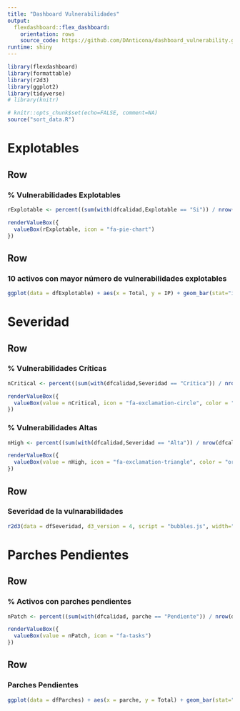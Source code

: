 ```yaml
---
title: "Dashboard Vulnerabilidades"
output: 
  flexdashboard::flex_dashboard:
    orientation: rows
    source_code: https://github.com/DAnticona/dashboard_vulnerability.git
runtime: shiny
---
```


```r
library(flexdashboard)
library(formattable)
library(r2d3)
library(ggplot2)
library(tidyverse)
# library(knitr)

# knitr::opts_chunk$set(echo=FALSE, comment=NA)
source("sort_data.R")

```

Explotables
=======================================================================

Row
-----------------------------------------------------------------------

### % Vulnerabilidades Explotables {.value-box}

```r
rExplotable <- percent((sum(with(dfcalidad,Explotable == "Si")) / nrow(dfcalidad)), 2)

renderValueBox({
  valueBox(rExplotable, icon = "fa-pie-chart")
})
```

Row
-----------------------------------------------------------------------

### 10 activos con mayor número de vulnerabilidades explotables
```r
ggplot(data = dfExplotable) + aes(x = Total, y = IP) + geom_bar(stat="identity", position="identity", fill="#1380A1") + labs(x = "Nro explotables", y = "Activos")
```

Severidad
=======================================================================
Row
-----------------------------------------------------------------------
### % Vulnerabilidades Críticas {.value-box}

```r
nCritical <- percent((sum(with(dfcalidad,Severidad == "Crítica")) / nrow(dfcalidad)), 2)

renderValueBox({
  valueBox(value = nCritical, icon = "fa-exclamation-circle", color = "red")
})
```

### % Vulnerabilidades Altas {.value-box}

```r
nHigh <- percent((sum(with(dfcalidad,Severidad == "Alta")) / nrow(dfcalidad)), 2)

renderValueBox({
  valueBox(value = nHigh, icon = "fa-exclamation-triangle", color = "orange")
})
```

Row
-----------------------------------------------------------------------
### Severidad de la vulnarabilidades

```r
r2d3(data = dfSeveridad, d3_version = 4, script = "bubbles.js", width="100%", options = list(color = "orange"))
```
Parches Pendientes
=======================================================================
Row
-----------------------------------------------------------------------
### % Activos con parches pendientes {.value-box}

```r
nPatch <- percent((sum(with(dfcalidad, parche == "Pendiente")) / nrow(dfcalidad)), 2)

renderValueBox({
  valueBox(value = nPatch, icon = "fa-tasks")
})
```

Row
-----------------------------------------------------------------------
### Parches Pendientes

```r
ggplot(data = dfParches) + aes(x = parche, y = Total) + geom_bar(stat="identity", position="identity", fill="#1380A1") + labs(x = "Activos", y = "Nro observaciones")
```
